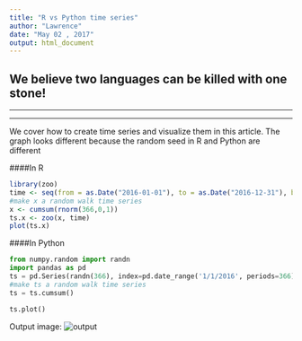 ```yaml
---
title: "R vs Python time series"
author: "Lawrence"
date: "May 02 , 2017"
output: html_document
---
```

## We believe two languages can be killed with one stone!
***
***

We cover how to create time series and visualize them in this article. The graph looks different because the random seed in R and Python are different

####In R
```r
library(zoo)
time <- seq(from = as.Date("2016-01-01"), to = as.Date("2016-12-31"), by = 'day')
#make x a random walk time series
x <- cumsum(rnorm(366,0,1))
ts.x <- zoo(x, time)
plot(ts.x)
```

####In Python
```python
from numpy.random import randn
import pandas as pd
ts = pd.Series(randn(366), index=pd.date_range('1/1/2016', periods=366))
#make ts a random walk time series
ts = ts.cumsum()

ts.plot()
```

Output image:
![output](python_ts.png)